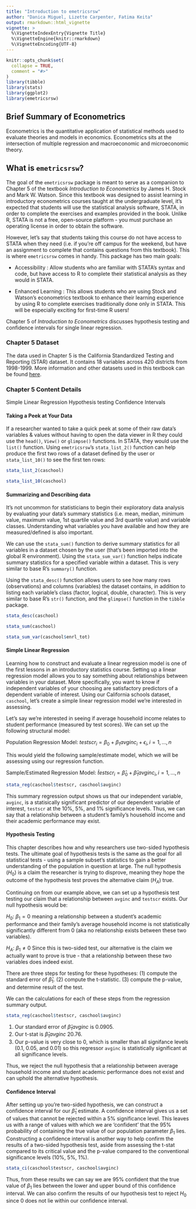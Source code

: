 ```yaml
---
title: "Introduction to emetricsrsw"
author: "Danica Miguel, Lizette Carpenter, Fatima Keita"
output: rmarkdown::html_vignette
vignette: >
  %\VignetteIndexEntry{Vignette Title}
  %\VignetteEngine{knitr::rmarkdown}
  %\VignetteEncoding{UTF-8}
---
```


```r
knitr::opts_chunk$set(
  collapse = TRUE,
  comment = "#>"
)
library(tibble)
library(stats)
library(ggplot2)
library(emetricsrsw)
```

## Brief Summary of Econometrics

Econometrics is the quantitative application of statistical methods used to evaluate theories and models in economics. Econometrics sits at the intersection of multiple regression and macroeconomic and microeconomic theory.  

## What is `emetricsrsw`?

The goal of the `emetricsrsw` package is meant to serve as a companion to Chapter 5 of the textbook *Introduction to Econometrics* by James H. Stock and Mark W. Watson. Since this textbook was designed to assist learning in introductory econometrics courses taught at the undergraduate level, it’s expected that students will use the statistical analysis software, STATA, in order to complete the exercises and examples provided in the book. Unlike R, STATA is not a free, open-source platform - you must purchase an operating license in order to obtain the software.

However, let’s say that students taking this course do not have access to STATA when they need (i.e. if you’re off campus for the weekend, but have an assignment to complete that contains questions from this textbook). This is where `emetricsrsw` comes in handy. This package has two main goals: 

- Accessibility : Allow students who are familiar with STATA’s syntax and code, but have access to R to complete their statistical analysis as they would in STATA. 

- Enhanced Learning : This allows students who are using Stock and Watson’s econometrics textbook to enhance their learning experience by using R to complete exercises traditionally done only in STATA. This will be especially exciting for first-time R users! 

Chapter 5 of *Introduction to Econometrics* discusses hypothesis testing and confidence intervals for single linear regression. 

### Chapter 5 Dataset
The data used in Chapter 5 is the California Standardized Testing and Reporting (STAR) dataset. It contains 18 variables across 420 districts from 1998-1999. More information and other datasets used in this textbook can be found [here](https://wps.pearsoned.com/aw_stock_ie_3/178/45691/11696965.cw/index.html).


### Chapter 5 Content Details
Simple Linear Regression 
Hypothesis testing 
Confidence Intervals 

#### Taking a Peek at Your Data
If a researcher wanted to take a quick peek at some of their raw data’s variables & values without having to open the data viewer in R they could use the `head()`, `View()` or `glimpse()` functions. In STATA, they would use the `list()` function. Using `emetricsrsw`'s `stata_list_2()` function can help produce the first two rows of a dataset defined by the user or `stata_list_10()` to see the first ten rows:

```r
stata_list_2(caschool)

stata_list_10(caschool)
```

#### Summarizing and Describing data 
It’s not uncommon for statisticians to begin their exploratory data analysis by evaluating your data’s summary statistics (i.e. mean, median,  minimum value, maximum value, 1st quartile value and 3rd quartile value) and variable classes. Understanding what variables you have available and how they are measured/defined is also important. 

We can use the `stata_sum()` function to derive summary statistics for all variables in a dataset chosen by the user (that’s been imported into the global R environment). Using the `stata_sum_var()` function helps indicate summary statistics for a specified variable within a dataset. This is very similar to base R’s `summary()` function. 

Using the `stata_desc()` function allows users to see how many rows (observations) and columns (variables) the dataset contains, in addition to listing each variable’s class (factor, logical, double, character). This is very similar to base R’s `str()` function, and the `glimpse()` function in the `tibble` package. 

```r
stata_desc(caschool)

stata_sum(caschool)

stata_sum_var(caschool$enrl_tot)
```

#### Simple Linear Regression

Learning how to construct and evaluate a linear regression model is one of the first lessons in an introductory statistics course. Setting up a linear regression model allows you to say something about relationships between variables in your dataset. More specifically, you want to know if independent variables of your choosing are satisfactory predictors of a dependent variable of interest. Using our California schools dataset, `caschool`, let's create a simple linear regression model we're interested in assessing. 

Let's say we're interested in seeing if average household income relates to student performance (measured by test scores). We can set up the following structural model:

Population Regression Model: $testscr_i = \beta_{0} + \beta_{1} avginc_i + \epsilon_i, i=1,\dots,n$

This would yield the following sample/estimate model, which we will be assessing using our regression function.

Sample/Estimated Regression Model: $\widehat testscr_i = \widehat\beta_{0} + \widehat\beta_{1} avginc_i, i=1,\dots,n$

```r
stata_reg(caschool$testscr, caschool$avginc)
```
This summary regression output shows us that our independent variable, `avginc`, is a statisically significant predictor of our dependent variable of interest, `testscr` at the 10%, 5%, and 1% significance levels. Thus, we can say that a relationship between a student's family's household income and their academic performance may exist. 

#### Hypothesis Testing

This chapter describes how and why researchers use two-sided hypothesis tests. The ultimate goal of hypothesis tests is the same as the goal for all statistical tests - using a sample subset’s statistics to gain a better understanding of the population in question at large. The null hypothesis ($H_0$) is a claim the researcher is trying to disprove, meaning they hope the outcome of the hypothesis test proves the alternative claim ($H_A$) true. 

Continuing on from our example above, we can set up a hypothesis test testing our claim that a relationship between `avginc` and `testscr` exists. Our null hypothesis would be: 

$H_0$: $\beta_1 = 0$
meaning a relationship between a student's academic performance and their family's average household income is not statistically significantly different from 0 (aka no relationship exists between these two variables). 

$H_A$: $\beta_1 \neq 0$ 
Since this is two-sided test, our alternative is the claim we actually want to prove is true - that a relationship between these two variables does indeed exist.

There are three steps for testing for these hypotheses:
(1) compute the standard error of $\widehat\beta_{1}$. 
(2) compute the t-statistic. 
(3) compute the p-value, and determine result of the test. 

We can the calculations for each of these steps from the regression summary output. 

```r
stata_reg(caschool$testscr, caschool$avginc)
```

(1) Our standard error of $\widehat\beta_{1} avginc$ is 0.0905. 
(2) Our t-stat is $\widehat\beta_{1} avginc$ 20.76.
(3) Our p-value is very close to 0, which is smaller than all signifance levels (0.1, 0.05, and 0.01) so this regressor `avginc` is statistically significant at all significance levels. 

Thus, we reject the null hypothesis that a relationship between average household income and student academic performance does not exist and can uphold the alternative hypothesis.

#### Confidence Interval

After setting up you're two-sided hypothesis, we can construct a confidence interval for our $\widehat\beta_{1}$ estimate. A confidence interval gives us a set of values that cannot be rejected within a 5% significance level. This leaves us with a range of values with which we are 'confident' that the 95% probability of containing the true value of our population parameter $\beta_{1}$ lies. Constructing a confidence interval is another way to help confirm the results of a two-sided hypothesis test, aside from assessing the t-stat compared to its critical value and the p-value compared to the conventional significance levels (10%, 5%, 1%).

```r
stata_ci(caschool$testscr, caschool$avginc)
```

Thus, from these results we can say we are 95% confident that the true value of $\beta_{1}$ lies between the lower and upper bound of this confidence interval. We can also confirm the results of our hypothesis test to reject $H_0$ since 0 does not lie within our confidence interval. 